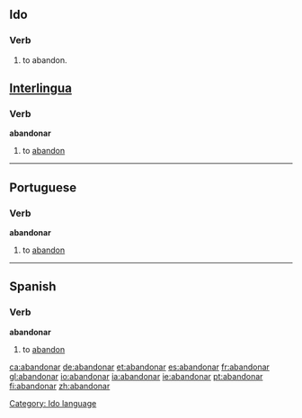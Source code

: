 ==Ido==
===Verb===
# to abandon.
[[Category: Ido language]]


==[[Interlingua]]==
===Verb===
'''abandonar'''

# to [[abandon]]

----

==Portuguese==
===Verb===
'''abandonar'''

# to [[abandon]]

----

==Spanish==
===Verb===
'''abandonar'''

# to [[abandon]]



{{W.es.v.conj.ar|abandon}}

[[ca:abandonar]]
[[de:abandonar]]
[[et:abandonar]]
[[es:abandonar]]
[[fr:abandonar]]
[[gl:abandonar]]
[[io:abandonar]]
[[ia:abandonar]]
[[ie:abandonar]]
[[pt:abandonar]]
[[fi:abandonar]]
[[zh:abandonar]]